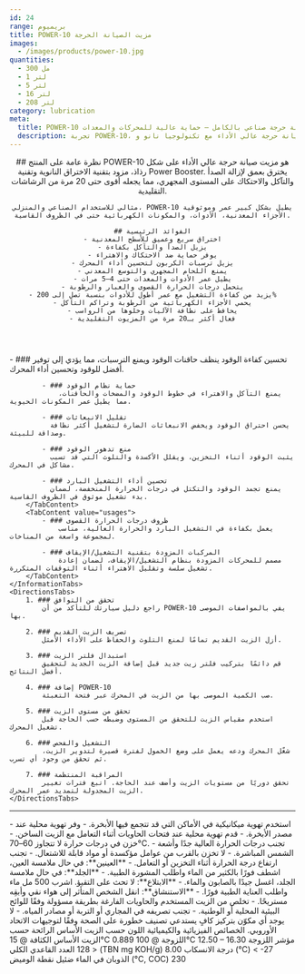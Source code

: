 ```yaml
---
id: 24
range: بريميوم
title: POWER-10 مزيت الصيانة الحرجة
images:
  - /images/products/power-10.jpg
quantities:
  - 300 مل
  - 1 لتر
  - 5 لتر
  - 16 لتر
  - 208 لتر
category: lubrication
meta:
  title: POWER-10 مزيت صيانة حرجة صناعي بالكامل – حماية عالية للمحركات والمعدات
  description: تجربة POWER-10، مزيت صيانة حرجة عالي الأداء مع تكنولوجيا نانو وPower Booster، لإزالة الصدأ والتآكل والاحتكاك على المستوى المجهري. يحافظ على عمر وأداء الأجزاء المعدنية والأدوات والمكونات الكهربائية حتى في الظروف القاسية.
---
```


<Header>
    ## نظرة عامة على المنتج
    POWER-10 هو مزيت صيانة حرجة عالي الأداء على شكل رذاذ، مزود بتقنية الاختراق النانوية وتقنية Power Booster. يخترق بعمق لإزالة الصدأ والتآكل والاحتكاك على المستوى المجهري، مما يجعله أقوى حتى 20 مرة من الرشاشات التقليدية.

    مثالي للاستخدام الصناعي والمنزلي، POWER-10 يطيل بشكل كبير عمر وموثوقية الأجزاء المعدنية، الأدوات، والمكونات الكهربائية حتى في الظروف القاسية.

    ## الفوائد الرئيسية
    - اختراق سريع وعميق للأسطح المعدنية
    - يزيل الصدأ والتآكل بكفاءة
    - يوفر حماية ضد الاحتكاك والاهتراء
    - يزيل ترسبات الكربون لتحسين أداء المحرك
    - يمنع اللحام المجهري والتوسع المعدني
    - يطيل عمر الأدوات والمعدات حتى 4–5 مرات
    - يتحمل درجات الحرارة القصوى والغبار والرطوبة
    - يزيد من كفاءة التشغيل مع عمر أطول للأدوات بنسبة تصل إلى 200%
    - يحمي الأجزاء الكهربائية من الرطوبة وتراكم التآكل
    - يحافظ على نظافة الآليات وخلوها من الرواسب
    - فعال أكثر بـ20 مرة من المزيوت التقليدية
</Header>

<Section>
    <InformationTabs>
        <TabContent value="core">
            - ### تحسين كفاءة الوقود
              ينظف حاقنات الوقود ويمنع الترسبات، مما يؤدي إلى توفير أفضل للوقود وتحسين أداء المحرك.

            - ### حماية نظام الوقود
                يمنع التآكل والاهتراء في خطوط الوقود والمضخات والحاقنات، مما يطيل عمر المكونات الحيوية.

            - ### تقليل الانبعاثات
              يحسن احتراق الوقود ويخفض الانبعاثات الضارة لتشغيل أكثر نظافة وصداقة للبيئة.
    
            - ### منع تدهور الوقود
              يثبت الوقود أثناء التخزين، ويقلل الأكسدة والتلوث التي قد تسبب مشاكل في المحرك.
    
            - ### تحسين أداء التشغيل البارد
              يمنع تجمد الوقود والتكتل في درجات الحرارة المنخفضة، لضمان بدء تشغيل موثوق في الظروف القاسية.
        </TabContent>
        <TabContent value="usages">
            - ### ظروف درجات الحرارة القصوى
                يعمل بكفاءة في التشغيل البارد والحرارة العالية، مناسب لمجموعة واسعة من المناخات.

            - ### المركبات المزودة بتقنية التشغيل/الإيقاف
                مصمم للمحركات المزودة بنظام التشغيل/الإيقاف، لضمان إعادة تشغيل سلسة وتقليل الاهتراء أثناء التوقفات المتكررة.
        </TabContent>
    </InformationTabs>
    <DirectionsTabs>
        1. ### تحقق من التوافق
            راجع دليل سيارتك للتأكد من أن POWER-10 يفي بالمواصفات الموصى بها.
   
        2. ### تصريف الزيت القديم
            أزل الزيت القديم تمامًا لمنع التلوث والحفاظ على الأداء الأمثل.
   
        3. ### استبدال فلتر الزيت
            قم دائمًا بتركيب فلتر زيت جديد قبل إضافة الزيت الجديد لتحقيق أفضل النتائج.
   
        4. ### إضافة POWER-10
            صب الكمية الموصى بها من الزيت في المحرك عبر فتحة التعبئة.
   
        5. ### تحقق من مستوى الزيت
            استخدم مقياس الزيت للتحقق من المستوى وضبطه حسب الحاجة قبل تشغيل المحرك.
   
        6. ### التشغيل والفحص
            شغّل المحرك ودعه يعمل على وضع الخمول لفترة قصيرة لتدوير الزيت، ثم تحقق من وجود أي تسرب.
   
        7. ### المراقبة المنتظمة
            تحقق دوريًا من مستويات الزيت وأضف عند الحاجة. اتبع فترات تغيير الزيت المجدولة لتمديد عمر المحرك.
    </DirectionsTabs>
</Section>

***

<Section>
    <SafetyTabs>
        <TabContent value="handling">
            - استخدم تهوية ميكانيكية في الأماكن التي قد تتجمع فيها الأبخرة.
            - وفر تهوية محلية عند مصدر الأبخرة.
            - قدم تهوية محلية عند فتحات الحاويات أثناء التعامل مع الزيت الساخن.
            - خزن في درجات حرارة لا تتجاوز 60–70°C.
            - تجنب درجات الحرارة العالية جدًا وأشعة الشمس المباشرة.
            - لا تخزن بالقرب من عوامل مؤكسدة أو مواد قابلة للاشتعال.
            - تجنب ارتفاع درجة الحرارة أثناء التخزين أو التعامل.
        </TabContent>
        <TabContent value="first-aid">
            - **العينين**: في حال ملامسة العين، اشطف فورًا بالكثير من الماء واطلب المشورة الطبية.
            - **الجلد**: في حال ملامسة الجلد، اغسل جيدًا بالصابون والماء.
            - **الابتلاع**: لا تحث على التقيؤ. اشرب 500 مل ماء واطلب العناية الطبية فورًا.
            - **الاستنشاق**: انقل الشخص المتأثر إلى هواء نقي وأبقِه مستريحًا.
        </TabContent>
        <TabContent value="disposal">
            - تخلص من الزيت المستخدم والحاويات الفارغة بطريقة مسؤولة وفقًا للوائح البيئية المحلية أو الوطنية.
            - تجنب تصريفه في المجاري أو التربة أو مصادر المياه.
        </TabContent>
        <TabContent value="hazardous">
            - لا يوجد أي مكوّن بتركيز كافٍ يستدعي تصنيف خطورة على الصحة وفقًا لتوجيهات الاتحاد الأوروبي.
        </TabContent>
    </SafetyTabs>
  
   <Table>
  <TableHeader>
    <TableRow col={2}>
      <TableHead>الخصائص الفيزيائية والكيميائية</TableHead>
    </TableRow>
  </TableHeader>
  <TableBody>
    <TableRow>
      <TableCell>اللون</TableCell>
      <TableCell>حسب الزيت الأساس</TableCell>
    </TableRow>
    <TableRow>
      <TableCell>الرائحة</TableCell>
      <TableCell>حسب الزيت الأساس</TableCell>
    </TableRow>
    <TableRow>
      <TableCell>الكثافة @ 15°C</TableCell>
      <TableCell>0.889</TableCell>
    </TableRow>
    <TableRow>
      <TableCell>اللزوجة @ 100°C</TableCell>
      <TableCell>12.50 – 16.30</TableCell>
    </TableRow>
    <TableRow>
      <TableCell>مؤشر اللزوجة</TableCell>
      <TableCell>&lt; 128</TableCell>
    </TableRow>
    <TableRow>
      <TableCell>العدد القاعدي الكلي (TBN mg KOH/g)</TableCell>
      <TableCell>8.00</TableCell>
    </TableRow>
    <TableRow>
      <TableCell>درجة الانسكاب (°C)</TableCell>
      <TableCell>&lt; -27</TableCell>
    </TableRow>
    <TableRow>
      <TableCell>الذوبان في الماء</TableCell>
      <TableCell>ضئيل</TableCell>
    </TableRow>
    <TableRow>
      <TableCell>نقطة الوميض (°C, COC)</TableCell>
      <TableCell>230</TableCell>
    </TableRow>
  </TableBody>
</Table>
</Section>
